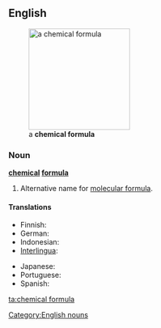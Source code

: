 ==English==
[[Image:Aptiganel.svg|thumb|200px|right|a '''chemical formula''']]

===Noun===
'''[[chemical]] [[formula]]'''

# Alternative name for [[molecular formula]].

====Translations====
{{trans-top|alternative name for molecular formula}}
* Finnish: {{t|fi|[[kemiallinen]] [[kaava]]}}
* German: {{t|de|chemische Formel|f}}
* Indonesian: {{t+|id|rumus kimia}}
* [[Interlingua]]: {{t|ia|formula chimic}}
{{trans-mid}}
* Japanese: {{t|ja|化学式|tr=[[かがくしき]], kagaku-shiki}}
* Portuguese: {{t|pt|fórmula química|f}}
* Spanish: {{t+|es|fórmula química|f}}
{{trans-bottom}}

[[Category:English nouns]]

[[ta:chemical formula]]